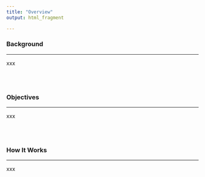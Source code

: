 ```yaml
---
title: "Overview"
output: html_fragment

---
```


### **Background**

***

xxx

<br><br>

### **Objectives**

***

xxx

<br><br>

### **How It Works**

***

xxx

